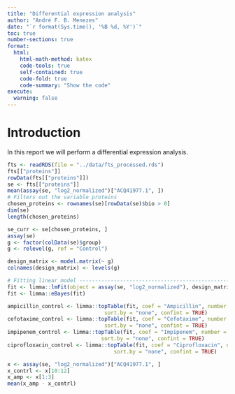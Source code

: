 ```yaml
---
title: "Differential expression analysis"
author: "André F. B. Menezes"
date: "`r format(Sys.time(), '%B %d, %Y')`"
toc: true
number-sections: true
format:
  html:
    html-math-method: katex
    code-tools: true
    self-contained: true
    code-fold: true
    code-summary: "Show the code"
execute:
  warning: false
---
```



# Introduction {#sec-intro}

In this report we will perform a differential expression analysis. 

```r
fts <- readRDS(file = "../data/fts_processed.rds")
fts[["proteins"]]
rowData(fts[["proteins"]])
se <- fts[["proteins"]]
mean(assay(se, "log2_normalized")["ACQ41977.1", ])
# Filters out the variable proteins
chosen_proteins <- rownames(se)[rowData(se)$bio > 0]
dim(se)
length(chosen_proteins)
```

```r
se_curr <- se[chosen_proteins, ]
assay(se)
g <- factor(colData(se)$group)
g <- relevel(g, ref = "Control")

design_matrix <- model.matrix(~ g)
colnames(design_matrix) <- levels(g)

# Fitting linear model --------------------------------------------------------
fit <- limma::lmFit(object = assay(se, "log2_normalized"), design_matrix)
fit <- limma::eBayes(fit)

ampicillin_control <- limma::topTable(fit, coef = "Ampicillin", number = Inf,
                               sort.by = "none", confint = TRUE)
cefotaxime_control <- limma::topTable(fit, coef = "Cefotaxime", number = Inf,
                               sort.by = "none", confint = TRUE)
impipenem_control <- limma::topTable(fit, coef = "Impipenem", number = Inf,
                              sort.by = "none", confint = TRUE)
ciprofloxacin_control <- limma::topTable(fit, coef = "Ciprofloxacin", number = Inf,
                                  sort.by = "none", confint = TRUE)

```

```r
x <- assay(se, "log2_normalized")["ACQ41977.1", ]
x_contrl <- x[10:12]
x_amp <- x[1:3]
mean(x_amp - x_contrl)
```

